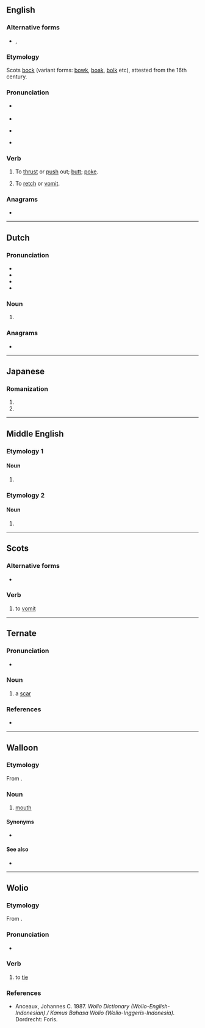 {{also|Boke|bókè|bokë|Böke}}
==English==

===Alternative forms===
* {{l|en|boak}}, {{l|en|buck}}

===Etymology===
Scots [[bock]] (variant forms: [[bowk]], [[boak]], [[bolk]] etc), attested from the 16th century.

===Pronunciation===
* {{a|RP}} {{IPA|en|/bəʊk/}}
* {{audio|en|LL-Q1860 (eng)-Vealhurl-boke.wav|Audio (Southern England)}}
* {{a|GA}} {{IPA|en|/boʊk/}}
* {{rhymes|en|əʊk|s=1}}

===Verb===
{{en-verb}}

# {{lb|en|ambitransitive|UK|_|dialectal}} To [[thrust]] or [[push]] out; [[butt]]; [[poke]].
# {{lb|en|intransitive}} To [[retch]] or [[vomit]].

===Anagrams===
* {{anagrams|en|a=beko|Kobe|Kōbe}}

----

==Dutch==

===Pronunciation===
* {{IPA|nl|/ˈboːkə/}}
* {{audio|nl|Nl-boke.ogg|Audio}}
* {{rhymes|nl|oːkə}}
* {{hyphenation|nl|bo|ke}}

===Noun===
{{nl-noun-dim}}

# {{nl-noun form of|dim|bo}}

===Anagrams===
* {{l|nl|boek}}

----

==Japanese==

===Romanization===
{{ja-romaji}}

# {{ja-romanization of|ぼけ}}
# {{ja-romanization of|ボケ}}

----

==Middle English==

===Etymology 1===

====Noun====
{{head|enm|noun}}

# {{alternative form of|enm|bok}}

===Etymology 2===

====Noun====
{{head|enm|noun}}

# {{alternative form of|enm|bukke}}

----

==Scots==

===Alternative forms===
* {{l|sco|boak}}

===Verb===
{{head|sco|verb}}

# to [[vomit]]

----

==Ternate==

===Pronunciation===
* {{IPA|tft|[ˈbo.ke]}}

===Noun===
{{tft-noun}}

# a [[scar]]

===References===
* {{R:tft:Hayami-Allen:2001}}

----

==Walloon==

===Etymology===
From {{inh|wa|la|bucca}}.

===Noun===
{{wa-noun|f}}

# {{lb|wa|anatomy}} [[mouth]]

====Synonyms====
* {{l|wa|boutche}}

====See also====
* {{l|wa|gueuye}}

----

==Wolio==

===Etymology===
From {{inh|wlo|poz-pro|*bəʀkəs}}.

===Pronunciation===
* {{IPA|wlo|/ɓoke/}}

===Verb===
{{head|wlo|verb}}

# to [[tie]]

===References===
* Anceaux, Johannes C. 1987. ''Wolio Dictionary (Wolio-English-Indonesian) / Kamus Bahasa Wolio (Wolio-Inggeris-Indonesia).'' Dordrecht: Foris.